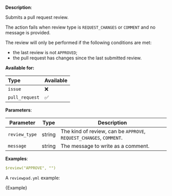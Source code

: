 
**Description**:

Submits a pull request review.

The action fails when review type is `REQUEST_CHANGES` or `COMMENT` and no message is provided.

The review will only be performed if the following conditions are met:
- the last review is not `APPROVED`;
- the pull request has changes since the last submitted review.

**Available for:**

| Type           | Available |
| :------------- | :-------- |
| `issue`        | ❌        |
| `pull_request` | ✅        |

**Parameters**:

| Parameter    | Type   | Description                                                         |
| ------------ | ------ | ------------------------------------------------------------------- |
| `review_type`| string | The kind of review, can be `APPROVE`, `REQUEST_CHANGES`, `COMMENT`. |
| `message`    | string | The message to write as a comment.                                  |

**Examples**:

```yml
$review("APPROVE", "")
```

A `reviewpad.yml` example:

<CodeBlock language="yml">{Example}</CodeBlock>
